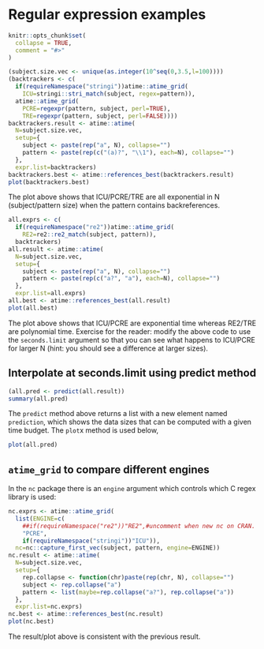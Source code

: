 <!--
%\VignetteEngine{knitr::knitr}
%\VignetteIndexEntry{Regular expression examples}
-->

# Regular expression examples

```r
knitr::opts_chunk$set(
  collapse = TRUE,
  comment = "#>"
)
```

```r
(subject.size.vec <- unique(as.integer(10^seq(0,3.5,l=100))))
(backtrackers <- c(
  if(requireNamespace("stringi"))atime::atime_grid(
    ICU=stringi::stri_match(subject, regex=pattern)),
  atime::atime_grid(
    PCRE=regexpr(pattern, subject, perl=TRUE),
    TRE=regexpr(pattern, subject, perl=FALSE))))
backtrackers.result <- atime::atime(
  N=subject.size.vec,
  setup={
    subject <- paste(rep("a", N), collapse="")
    pattern <- paste(rep(c("(a)?", "\\1"), each=N), collapse="")
  },
  expr.list=backtrackers)
backtrackers.best <- atime::references_best(backtrackers.result)
plot(backtrackers.best)
```

The plot above shows that ICU/PCRE/TRE are all exponential in N
(subject/pattern size) when the pattern contains backreferences.

```r
all.exprs <- c(
  if(requireNamespace("re2"))atime::atime_grid(
    RE2=re2::re2_match(subject, pattern)),
  backtrackers)
all.result <- atime::atime(
  N=subject.size.vec,
  setup={
    subject <- paste(rep("a", N), collapse="")
    pattern <- paste(rep(c("a?", "a"), each=N), collapse="")
  },
  expr.list=all.exprs)
all.best <- atime::references_best(all.result)
plot(all.best)
```

The plot above shows that ICU/PCRE are exponential time whereas
RE2/TRE are polynomial time. Exercise for the reader: modify the above
code to use the `seconds.limit` argument so that you can see what
happens to ICU/PCRE for larger N (hint: you should see a difference at
larger sizes).

## Interpolate at seconds.limit using predict method

```r
(all.pred <- predict(all.result))
summary(all.pred)
```

The `predict` method above returns a list with a new element named
`prediction`, which shows the data sizes that can be computed with a
given time budget. The `plot`x method is used below,

```r
plot(all.pred)
```

## `atime_grid` to compare different engines

In the `nc` package there is an `engine` argument which controls which
C regex library is used:

```r
nc.exprs <- atime::atime_grid(
  list(ENGINE=c(
    ##if(requireNamespace("re2"))"RE2",#uncomment when new nc on CRAN.
    "PCRE",
    if(requireNamespace("stringi"))"ICU")),
  nc=nc::capture_first_vec(subject, pattern, engine=ENGINE))
nc.result <- atime::atime(
  N=subject.size.vec,
  setup={
    rep.collapse <- function(chr)paste(rep(chr, N), collapse="")
    subject <- rep.collapse("a")
    pattern <- list(maybe=rep.collapse("a?"), rep.collapse("a"))
  },
  expr.list=nc.exprs)
nc.best <- atime::references_best(nc.result)
plot(nc.best)
```

The result/plot above is consistent with the previous result.
